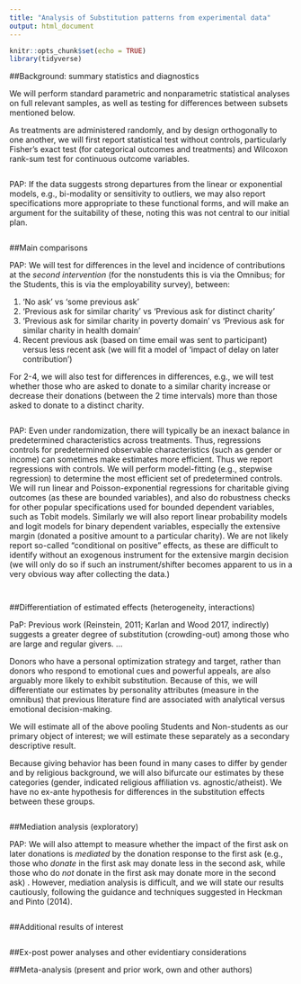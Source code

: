 ```yaml
---
title: "Analysis of Substitution patterns from experimental data"
output: html_document
---
```


```r
knitr::opts_chunk$set(echo = TRUE)
library(tidyverse)
```

##Background: summary statistics and diagnostics

We will perform standard parametric and nonparametric statistical analyses on full relevant samples, as well as testing for differences between subsets mentioned below.  

As treatments are administered randomly, and by design orthogonally to one another, we will first report statistical test without controls, particularly Fisher's exact test (for categorical outcomes and treatments) and Wilcoxon rank-sum test for continuous outcome variables.


```r

```

PAP: If the data suggests strong departures from the  linear or exponential models, e.g., bi-modality or sensitivity to outliers,  we may also report specifications  more appropriate to these functional forms, and will make an argument for the suitability of these,  noting this was not central to our initial plan.

```r

```

##Main comparisons

PAP: We will test for differences in the level and incidence of contributions at the *second intervention* (for the nonstudents this is via the Omnibus; for the Students, this is via the employability survey), between:

1. 'No ask' vs 'some previous ask'
2. 'Previous ask for similar charity' vs 'Previous ask for distinct charity'
3. 'Previous ask for similar charity in poverty domain' vs 'Previous ask for similar charity in health domain'
4. Recent previous ask (based on time email was sent to participant) versus less recent ask (we will fit a model of 'impact of delay on later contribution')

For 2-4, we will also test for differences in differences, e.g., we will test whether those who are asked to donate to a similar charity increase or decrease their donations (between the 2 time intervals) more than those asked to donate to a distinct charity.


```r

```

PAP: Even under randomization, there will typically be an inexact balance in predetermined characteristics across treatments. Thus, regressions controls for predetermined observable characteristics (such as gender or income) can sometimes make estimates more efficient. Thus we report regressions with controls. We will perform model-fitting (e.g., stepwise regression) to determine the most efficient set of predetermined controls. We will run linear and Poisson-exponential regressions for charitable giving outcomes (as these are bounded variables), and also do robustness checks for other popular specifications used for bounded dependent variables, such as Tobit models. Similarly we will also report linear probability models and logit models for binary dependent variables, especially the extensive margin (donated a positive amount to a particular charity).  We are not likely report so-called "conditional on positive" effects, as these are difficult to identify  without an exogenous instrument for the extensive margin decision (we will only do so if such an instrument/shifter  becomes apparent to us in a very obvious way after collecting the data.)


```r

```

```r

```


##Differentiation of estimated effects (heterogeneity, interactions)

PaP: Previous work (Reinstein, 2011; Karlan and Wood 2017, indirectly) suggests a greater degree of substitution (crowding-out) among those who are large and regular givers. ...

Donors who have a personal optimization strategy and target, rather than donors who respond to emotional cues and  powerful appeals,  are also  arguably more likely to exhibit substitution.  Because of this, we will differentiate our estimates by personality attributes (measure in the omnibus) that previous literature find are associated with analytical versus emotional decision-making.

We will estimate all of the above pooling Students and Non-students as our primary object of interest; we will estimate these separately as a secondary descriptive result.

Because giving behavior has been found in many cases to differ by gender and by religious background, we will also bifurcate our estimates by these categories (gender, indicated religious affiliation vs. agnostic/atheist).  We have no ex-ante hypothesis for differences in the substitution effects between these groups.

```r

```


##Mediation analysis (exploratory)

PAP: We will also attempt to measure whether the impact of the first ask on later donations is *mediated* by the donation response to the first ask (e.g., those who *donate* in the first ask may donate less in the second ask, while those who do *not* donate in the first ask may donate more in the second ask) . However, mediation analysis is difficult,  and we will state our results cautiously, following the guidance and techniques suggested in Heckman and Pinto (2014).

```r

```

##Additional results of interest
```r

```

##Ex-post power analyses and other evidentiary considerations


##Meta-analysis (present and prior work, own and other authors)

